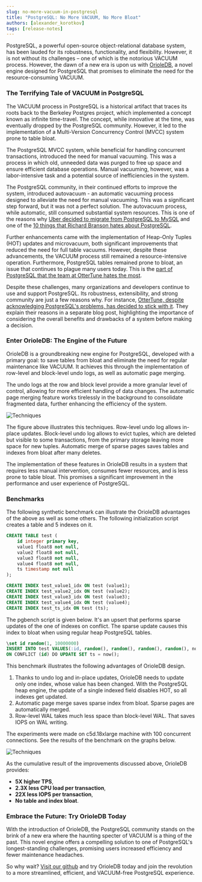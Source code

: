```yaml
---
slug: no-more-vacuum-in-postgresql
title: "PostgreSQL: No More VACUUM, No More Bloat"
authors: [alexander_korotkov]
tags: [release-notes]
---
```


PostgreSQL, a powerful open-source object-relational database system, has been lauded for its robustness, functionality, and flexibility. However, it is not without its challenges – one of which is the notorious VACUUM process. However, the dawn of a new era is upon us with [OrioleDB](https://github.com/orioledb/orioledb), a novel engine designed for PostgreSQL that promises to eliminate the need for the resource-consuming VACUUM.

### The Terrifying Tale of VACUUM in PostgreSQL

The VACUUM process in PostgreSQL is a historical artifact that traces its roots back to the Berkeley Postgres project, which implemented a concept known as infinite time-travel. The concept, while innovative at the time, was eventually dropped by the PostgreSQL community. However, it led to the implementation of a Multi-Version Concurrency Control (MVCC) system prone to table bloat.

The PostgreSQL MVCC system, while beneficial for handling concurrent transactions, introduced the need for manual vacuuming. This was a process in which old, unneeded data was purged to free up space and ensure efficient database operations. Manual vacuuming, however, was a labor-intensive task and a potential source of inefficiencies in the system.

The PostgreSQL community, in their continued efforts to improve the system, introduced autovacuum - an automatic vacuuming process designed to alleviate the need for manual vacuuming. This was a significant step forward, but it was not a perfect solution. The autovacuum process, while automatic, still consumed substantial system resources. This is one of the reasons why [Uber decided to migrate from PostgreSQL to MySQL](https://www.uber.com/en-US/blog/postgres-to-mysql-migration/) and one of the [10 things that Richard Branson hates about PostgreSQL](https://rbranson.medium.com/10-things-i-hate-about-postgresql-20dbab8c2791).

Further enhancements came with the implementation of Heap-Only Tuples (HOT) updates and microvacuum, both significant improvements that reduced the need for full table vacuums. However, despite these advancements, the VACUUM process still remained a resource-intensive operation. Furthermore, PostgreSQL tables remained prone to bloat, an issue that continues to plague many users today. This is the [part of PostgreSQL that the team at OtterTune hates the most](https://ottertune.com/blog/the-part-of-postgresql-we-hate-the-most/).

Despite these challenges, many organizations and developers continue to use and support PostgreSQL. Its robustness, extensibility, and strong community are just a few reasons why. For instance, [OtterTune, despite acknowledging PostgreSQL's problems, has decided to stick with it](https://ottertune.com/blog/yes-postgresql-has-problems-but-were-sticking-with-it/). They explain their reasons in a separate blog post, highlighting the importance of considering the overall benefits and drawbacks of a system before making a decision.

### Enter OrioleDB: The Engine of the Future

OrioleDB is a groundbreaking new engine for PostgreSQL, developed with a primary goal: to save tables from bloat and eliminate the need for regular maintenance like VACUUM. It achieves this through the implementation of row-level and block-level undo logs, as well as automatic page merging.

The undo logs at the row and block level provide a more granular level of control, allowing for more efficient handling of data changes. The automatic page merging feature works tirelessly in the background to consolidate fragmented data, further enhancing the efficiency of the system.

![Techniques](/img/blog/techniques.png)

The figure above illustrates this techniques. Row-level undo log allows in-place updates. Block-level undo log allows to evict tuples, which are deleted but visible to some transactions, from the primary storage leaving more space for new tuples. Automatic merge of sparse pages saves tables and indexes from bloat after many deletes.

The implementation of these features in OrioleDB results in a system that requires less manual intervention, consumes fewer resources, and is less prone to table bloat. This promises a significant improvement in the performance and user experience of PostgreSQL.

### Benchmarks

The following synthetic benchmark can illustrate the OrioleDB advantages of the above as well as some others. The following initialization script creates a table and 5 indexes on it.

```sql
CREATE TABLE test (
    id integer primary key,
    value1 float8 not null,
    value2 float8 not null,
    value3 float8 not null,
    value4 float8 not null,
    ts timestamp not null
);

CREATE INDEX test_value1_idx ON test (value1);
CREATE INDEX test_value2_idx ON test (value2);
CREATE INDEX test_value3_idx ON test (value3);
CREATE INDEX test_value4_idx ON test (value4);
CREATE INDEX test_ts_idx ON test (ts);
```

The pgbench script is given below. It's an upsert that performs sparse updates of the one of indexes on conflict. The sparse update causes this index to bloat when using regular heap PostgreSQL tables.

```sql
\set id random(1, 10000000)
INSERT INTO test VALUES(:id, random(), random(), random(), random(), now() - random() * random() * 1800 * interval '1 second')
ON CONFLICT (id) DO UPDATE SET ts = now();
```

This benchmark illustrates the following advantages of OrioleDB design.

1. Thanks to undo log and in-place updates, OrioleDB needs to update only one index, whose value has been changed. With the PostgreSQL heap engine, the update of a single indexed field disables HOT, so all indexes get updated.
2. Automatic page merge saves sparse index from bloat. Sparse pages are automatically merged.
3. Row-level WAL takes much less space than block-level WAL. That saves IOPS on WAL writing.

The experiments were made on c5d.18xlarge machine with 100 concurrent connections. See the results of the benchmark on the graphs below.

![Techniques](/img/blog/techniques.png)

As the cumulative result of the improvements discussed above, OrioleDB provides:

- **5X higher TPS**,
- **2.3X less CPU load per transaction**,
- **22X less IOPS per transaction**,
- **No table and index bloat**.

### Embrace the Future: Try OrioleDB Today

With the introduction of OrioleDB, the PostgreSQL community stands on the brink of a new era where the haunting specter of VACUUM is a thing of the past. This novel engine offers a compelling solution to one of PostgreSQL's longest-standing challenges, promising users increased efficiency and fewer maintenance headaches.

So why wait? [Visit our github](https://github.com/orioledb/orioledb) and try OrioleDB today and join the revolution to a more streamlined, efficient, and VACUUM-free PostgreSQL experience.

